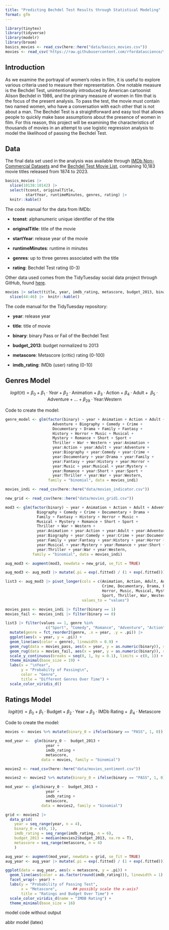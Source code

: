 ```yaml
---
title: "Predicting Bechdel Test Results through Statistical Modeling"
format: gfm
---
```



```r
library(tinytex)
library(tidyverse)
library(modelr)
library(broom)
basics_movies <- read_csv(here::here("data/basics_movies.csv"))
movies <- read_csv('https://raw.githubusercontent.com/rfordatascience/tidytuesday/master/data/2021/2021-03-09/movies.csv')
```


## Introduction

As we examine the portrayal of women's roles in film, it is useful to explore various criteria used to measure their representation. One notable measure is the Bechdel Test, unintentionally introduced by American cartoonist Alison Bechdel in 1986, and the primary measure of women in film that is the focus of the present analysis. To pass the test, the movie must contain two named women, who have a conversation with each other that is not about a man. The Bechdel Test is a straightforward and easy tool that allows people to quickly make base assumptions about the presence of women in film. For this reason, this project will be examining the characteristics of thousands of movies in an attempt to use logistic regression analysis to model the likelihood of passing the Bechdel Test. 

## Data

The final data set used in the analysis was available through [IMDb Non-Commercial Datasets](https://developer.imdb.com/non-commercial-datasets/) and the [Bechdel Test Movie List](https://bechdeltest.com/), containing 10,183 movie titles released from 1874 to 2023. 

```r
basics_movies |> 
  slice(10138:10142) |>
  select(tconst, originalTitle,
         startYear, runtimeMinutes, genres, rating) |> 
  knitr::kable() 
```

The code manual for the data from IMDb: 

 - **tconst**: alphanumeric unique identifier of the title
 
 - **originalTitle**: title of the movie
 
 - **startYear**: release year of the movie
 
 - **runtimeMinutes**: runtime in minutes
 
 - **genres**: up to three genres associated with the title
 
 - **rating**: Bechdel Test rating (0-3)


Other data used comes from the TidyTuesday social data project through GitHub, found [here](https://github.com/rfordatascience/tidytuesday/blob/master/data/2021/2021-03-09/readme.md). 

```r
movies |> select(title, year, imdb_rating, metascore, budget_2013, binary) |> 
  slice(44:46) |>  knitr::kable() 
```

The code manual for the TidyTuesday repository: 

- **year**: release year

- **title**: title of movie

- **binary**: binary Pass or Fail of the Bechdel Test

- **budget_2013**: budget normalized to 2013

- **metascore**: Metascore (critic) rating (0-100)

- **imdb_rating**: IMDb (user) rating (0-10)


## Genres Model


$$
logit(\pi) = \beta_0 + \beta_1 \cdot Year + \beta_2 \cdot \text{Animation} + \beta_3 \cdot \text{Action} + \beta_4 \cdot \text{Adult} + \text{ } \beta_5 \cdot \text{Adventure} +\ldots + \beta_{29} \cdot \text{Year:Western}
$$

Code to create the model: 

```r
genre_model <- glm(factor(binary) ~ year + Animation + Action + Adult + 
                     Adventure + Biography + Comedy + Crime + 
                     Documentary + Drama + Family + Fantasy + 
                     History + Horror + Music + Musical +
                     Mystery + Romance + Short + Sport + 
                     Thriller + War + Western + year:Animation + 
                     year:Action + year:Adult + year:Adventure + 
                     year:Biography + year:Comedy + year:Crime +
                     year:Documentary + year:Drama + year:Family +
                     year:Fantasy + year:History + year:Horror + 
                     year:Music + year:Musical + year:Mystery + 
                     year:Romance + year:Short + year:Sport + 
                     year:Thriller + year:War + year:Western,
                   family = "binomial", data = movies_indi)
```



```r
movies_indi <- read_csv(here::here("data/movies_indicator.csv"))

new_grid <- read_csv(here::here("data/movies_grid1.csv"))

mod3 <- glm(factor(binary) ~ year + Animation + Action + Adult + Adventure +
              Biography + Comedy + Crime + Documentary + Drama +
              Family + Fantasy + History + Horror + Music +
              Musical + Mystery + Romance + Short + Sport +
              Thriller + War + Western +
              year:Animation + year:Action + year:Adult + year:Adventure +
              year:Biography + year:Comedy + year:Crime + year:Documentary + year:Drama +
              year:Family + year:Fantasy + year:History + year:Horror + year:Music +
              year:Musical + year:Mystery + year:Romance + year:Short + year:Sport +
              year:Thriller + year:War + year:Western, 
            family = "binomial", data = movies_indi)

aug_mod3 <- augment(mod3, newdata = new_grid, se_fit = TRUE)

aug_mod3 <- aug_mod3 |> mutate(.pi = exp(.fitted) / (1 + exp(.fitted)))

list3 <- aug_mod3 |> pivot_longer(cols = c(Animation, Action, Adult, Adventure, Biography, Comedy, 
                                           Crime, Documentary, Drama, Family, Fantasy, History, 
                                           Horror, Music, Musical, Mystery, Romance, Short, 
                                           Sport, Thriller, War, Western), names_to = "genre", 
                                  values_to = "values")

movies_pass <- movies_indi |> filter(binary == 1)
movies_fail <- movies_indi |> filter(binary == 0)

list3 |> filter(values == 1, genre %in% 
                  c("Sport", "Comedy", "Romance", "Adventure", "Action", "Documentary", "War", "Western")) |> 
  mutate(genre = fct_reorder2(genre, .x = year, .y = .pi)) |>
  ggplot(aes(x = year, y = .pi)) +                      
  geom_line(aes(color = genre), linewidth = 0.9) + 
  geom_rug(data = movies_pass, aes(x = year, y = as.numeric(binary)), sides = "t") +  ## alpha = 0.4
  geom_rug(data = movies_fail, aes(x = year, y = as.numeric(binary)), sides = "b") +  
  scale_y_continuous(breaks = seq(0, 1, by = 0.1), limits = c(0, 1)) + 
  theme_minimal(base_size = 19) +
  labs(x = "\nYear",
       y = "Probabilty of Passing\n", 
       color = "Genre",
       title = "Different Genres Over Time") +
  scale_color_viridis_d()
```




## Ratings Model


$$
logit(\pi) = \beta_0 + \beta_1 \cdot \text{Budget} + \beta_2 \cdot \text{Year} + \beta_3 \cdot \text{IMDb Rating} +  \text{ } \beta_4 \cdot \text{Metascore}
$$

Code to create the model: 

```r
movies <- movies %>% mutate(binary_0 = ifelse(binary == "PASS", 1, 0))

mod_year <-  glm(binary_0 ~  budget_2013 +
                  year + 
                  imdb_rating +                 
                  metascore,                     
                data = movies, family = "binomial") 
```



```r
movies2 <- read_csv(here::here("data/movies_sentiment.csv"))

movies2 <- movies2 %>% mutate(binary_0 = ifelse(binary == "PASS", 1, 0))

mod_year <- glm(binary_0 ~  budget_2013 +
                  year + 
                  imdb_rating +                 
                  metascore,                     
                data = movies2, family = "binomial") 

grid <- movies2 |>
  data_grid(
    year = seq_range(year, n = 4),
    binary_0 = c(0, 1),
    imdb_rating = seq_range(imdb_rating, n = 6),
    budget_2013 = median(movies2$budget_2013, na.rm = T),
    metascore = seq_range(metascore, n = 4)
    )

aug_year <- augment(mod_year, newdata = grid, se_fit = TRUE)
aug_year <- aug_year |> mutate(.pi = exp(.fitted) / (1 + exp(.fitted)))

ggplot(data = aug_year, aes(x = metascore, y = .pi)) +
  geom_line(aes(color = as.factor(round(imdb_rating))), linewidth = 1) +
  facet_wrap(~ year) + 
  labs(y = "Probability of Passing Test",
       x = "Metascore",       ## possibly scale the x-axis?
       title = "Ratings and Budget Over Time") +
  scale_color_viridis_d(name = "IMDB Rating") +
  theme_minimal(base_size = 16)
```



model code without output

abbr model (latex) 


